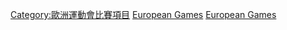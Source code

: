 [[Category:歐洲運動會比賽項目|Category:歐洲運動會比賽項目]]
[[Category:综合运动会乒乓球比赛|European Games]]
[[Category:欧洲乒乓球|European Games]]